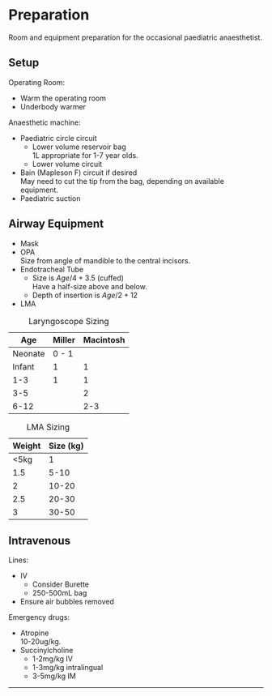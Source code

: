 # Preparation

:::info
Room and equipment preparation for the occasional paediatric anaesthetist.
:::

## Setup

Operating Room:

* Warm the operating room
* Underbody warmer

Anaesthetic machine:

* Paediatric circle circuit
	* Lower volume reservoir bag\
	1L appropriate for 1-7 year olds.
	* Lower volume circuit
* Bain (Mapleson F) circuit if desired\
May need to cut the tip from the bag, depending on available equipment.
* Paediatric suction

## Airway Equipment

* Mask
* OPA\
Size from angle of mandible to the central incisors.
* Endotracheal Tube\
	* Size is $Age/4 + 3.5$ (cuffed)\
	Have a half-size above and below.
	* Depth of insertion is $Age/2 + 12$
* LMA

:::column-margin
: Laryngoscope Sizing

| Age       | Miller   | Macintosh   |
| --------- | -------- | ----------- |
| Neonate   | 0 - 1    |             |
| Infant    | 1        | 1           |
| 1-3       | 1        | 1           |
| 3-5       |          | 2           |
| 6-12      |          | 2-3         |


: LMA Sizing

| Weight    | Size (kg) |
| --------- | --------  |
| <5kg      | 1         |
| 1.5       | 5-10      |
| 2         | 10-20     |
| 2.5       | 20-30     |
| 3         | 30-50     |
:::

## Intravenous

Lines:

* IV
	* Consider Burette
	* 250-500mL bag
* Ensure air bubbles removed


Emergency drugs:

* Atropine\
10-20ug/kg.
* Succinylcholine
	* 1-2mg/kg IV
	* 1-3mg/kg intralingual
	* 3-5mg/kg IM


---